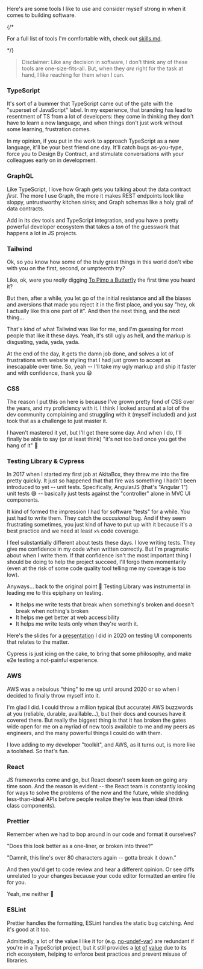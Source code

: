 
<PageHeader title="🧰 My Software Toolkit">
  <p>
    Here's are some tools I like to use and consider myself strong in when it
    comes to building software.
  </p>
  {/* <p>
    For a full list of tools I'm comfortable with, check out <a href="/skills">skills.md</a>.
  </p> */}
  <blockquote>
    Disclaimer: Like any decision in software, I don't think any of these tools
    are one-size-fits-all. But, when they <em>are</em> right for the task at
    hand, I like reaching for them when I can.
  </blockquote>
</PageHeader>

### TypeScript

It's sort of a bummer that TypeScript came out of the gate with the "superset of JavaScript" label. In my experience, that branding has lead to resentment of TS from a lot of developers: they come in thinking they don't have to learn a new language, and when things don't just work without some learning, frustration comes.

In my opinion, if you put in the work to approach TypeScript as a new language, it'll be your best friend one day. It'll catch bugs as-you-type, force you to Design By Contract, and stimulate conversations with your colleagues early on in development.

### GraphQL

Like TypeScript, I love how Graph gets you talking about the data contract _first_. The more I use Graph, the more it makes REST endpoints look like sloppy, untrustworthy kitchen sinks; and Graph schemas like a holy grail of data contracts.

Add in its dev tools and TypeScript integration, and you have a pretty powerful developer ecosystem that takes a _ton_ of the guesswork that happens a lot in JS projects.

### Tailwind

Ok, so you know how some of the truly great things in this world don't vibe with you on the first, second, or umpteenth try?

Like, ok, were you _really_ digging [To Pimp a Butterfly](https://en.wikipedia.org/wiki/To_Pimp_a_Butterfly) the first time you heard it?

But then, after a while, you let go of the initial resistance and all the biases and aversions that made you reject it in the first place, and you say "hey, ok I actually like this one part of it". And then the next thing, and the next thing...

That's kind of what Tailwind was like for me, and I'm guessing for most people that like it these days. Yeah, it's still ugly as hell, and the markup is disgusting, yada, yada, yada.

At the end of the day, it gets the damn job done, and solves a lot of frustrations with website styling that I had just grown to accept as inescapable over time. So, yeah -- I'll take my ugly markup and ship it faster and with confidence, thank you 😄

### CSS

The reason I put this on here is because I've grown pretty fond of CSS over the years, and my proficiency with it. I think I looked around at a lot of the dev community complaining and struggling with it (myself included) and just took that as a challenge to just master it.

I haven't mastered it yet, but I'll get there some day. And when I do, I'll finally be able to say (or at least think) "it's not too bad once you get the hang of it" 🙂

### Testing Library & Cypress

In 2017 when I started my first job at AkitaBox, they threw me into the fire pretty quickly. It just so happened that that fire was something I hadn't been introduced to yet -- unit tests. Specifically, AngularJS (that's "Angular 1") unit tests 😅 -- basically just tests against the "controller" alone in MVC UI components.

It kind of formed the impression I had for software "tests" for a while. You just had to write them. They catch the _occasional_ bug. And if they seem frustrating sometimes, you just kind of have to put up with it because it's a best practice and we need at least `x%` code coverage.

I feel substantially different about tests these days. I love writing tests. They give me confidence in my code when written correctly. But I'm pragmatic about when I write them. If that confidence isn't the most important thing I should be doing to help the project succeed, I'll forgo them momentarily (even at the risk of some code quality tool telling me my coverage is too low).

Anyways... back to the original point 🙂 Testing Library was instrumental in leading me to this epiphany on testing.

- It helps me write tests that break when something's broken and doesn't break when nothing's broken
- It helps me get better at web accessibility
- It helps me write tests only when they're worth it.

Here's the slides for a [presentation](https://slides.com/Emmanuelabramczyk-1/testing-ui-components) I did in 2020 on testing UI components that relates to the matter.

Cypress is just icing on the cake, to bring that some philosophy, and make e2e testing a not-painful experience.

### AWS

AWS was a nebulous "thing" to me up until around 2020 or so when I decided to finally throw myself into it.

I'm glad I did. I could throw a million typical (but accurate) AWS buzzwords at you (reliable, durable, availlable...), but their docs and courses have it covered there. But really the biggest thing is that it has broken the gates wide open for me on a myriad of new tools available to me and my peers as engineers, and the many powerful things I could do with them.

I love adding to my developer "toolkit", and AWS, as it turns out, is more like a toolshed. So that's fun.

### React

JS frameworks come and go, but React doesn't seem keen on going any time soon. And the reason is evident -- the React team is constantly looking for ways to solve the problems of the now and the future, while shedding less-than-ideal APIs before people realize they're less than ideal (think class components).

### Prettier

Remember when we had to bop around in our code and format it ourselves?

"Does this look better as a one-liner, or broken into three?"

"Damnit, this line's over 80 characters again -- gotta break it down."

And then you'd get to code review and hear a different opinion. Or see diffs unrelated to your changes because your code editor formatted an entire file for you.

Yeah, me neither 🙂

### ESLint

Prettier handles the formatting, ESLint handles the static bug catching. And it's good at it too.

Admittedly, a lot of the value I like it for (e.g. [no-undef-var](https://eslint.org/docs/rules/no-undef)) are redundant if you're in a TypeScript project, but it still provides a [lot](https://www.npmjs.com/package/eslint-plugin-jest) [of](https://github.com/yannickcr/eslint-plugin-react) [value](https://www.npmjs.com/package/eslint-plugin-jsx-a11y) due to its rich ecosystem, helping to enforce best practices and prevent misuse of libraries.
